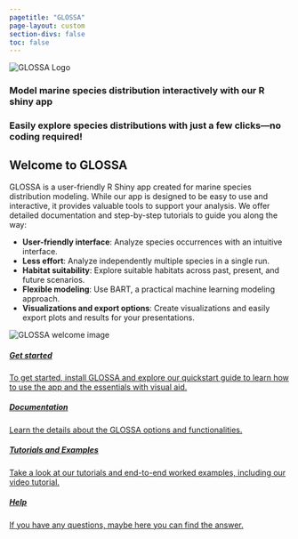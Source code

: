 ```yaml
---
pagetitle: "GLOSSA"
page-layout: custom
section-divs: false
toc: false
---
```


:::{.welcome-block}
<div class="welcome-image">
<img src="images/logo_glossa_text.png" alt="GLOSSA Logo">
</div>
<div class="welcome-text">
<h3>Model marine species distribution interactively with our R shiny app</h3>
<h3>Easily explore species distributions with just a few clicks—no coding required!</h3>
</div>
:::

:::{.description-block}

:::{.description-content}

:::{.description-text}

## Welcome to GLOSSA

GLOSSA is a user-friendly R Shiny app created for marine species distribution modeling. While our app is designed to be easy to use and interactive, it provides valuable tools to support your analysis. We offer detailed documentation and step-by-step tutorials to guide you along the way:

- **User-friendly interface**: Analyze species occurrences with an intuitive interface.
- **Less effort**: Analyze independently multiple species in a single run.
- **Habitat suitability**: Explore suitable habitats across past, present, and future scenarios.
- **Flexible modeling**: Use BART, a practical machine learning modeling approach.
- **Visualizations and export options**: Create visualizations and easily export plots and results for your presentations.

:::

<img src="images/welcome_image.png" alt="GLOSSA welcome image" class="description-image">

:::

:::

<div class="card-container">
<div class="card-deck">
<a href="get_started.qmd" class="card custom-card">
<div class="card-body">
<div class="card-icon">
<i class="bi bi-rocket-takeoff"></i>
</div>
<h5 class="card-title">Get started</h5>
<p class="card-text">To get started, install GLOSSA and explore our quickstart guide to learn how to use the app and the essentials with visual aid.</p>
</div>
</a>
<a href="index2.qmd" class="card custom-card">
<div class="card-body">
<div class="card-icon">
<i class="bi bi-files"></i>
</div>
<h5 class="card-title">Documentation</h5>
<p class="card-text">Learn the details about the GLOSSA options and functionalities.</p>
</div>
</a>
<a href="pages/tutorials_examples/index.qmd" class="card custom-card">
<div class="card-body">
<div class="card-icon">
<i class="bi bi-puzzle"></i>
</div>
<h5 class="card-title">Tutorials and Examples</h5>
<p class="card-text">Take a look at our tutorials and end-to-end worked examples, including our video tutorial.</p>
</div>
</a>
<a href="index2.qmd" class="card custom-card">
<div class="card-body">
<div class="card-icon">
<i class="bi bi-question-circle"></i>
</div>
<h5 class="card-title">Help</h5>
<p class="card-text">If you have any questions, maybe here you can find the answer.</p>
</div>
</a>
</div>
</div>
